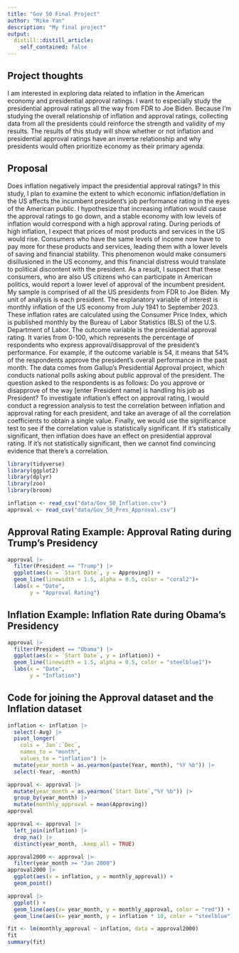 ```yaml
---
title: "Gov 50 Final Project"
author: "Mike Yan"
description: "My final project"
output:
  distill::distill_article:
    self_contained: false
---
```




## Project thoughts

I am interested in exploring data related to inflation in the American economy and presidential approval ratings. I want to especially study the presidential approval ratings all the way from FDR to Joe Biden. Because I'm studying the overall relationship of inflation and approval ratings, collecting data from all the presidents  could reinforce the strength and validity of my results. The results of this study will show whether or not inflation and presidential approval ratings have an inverse relationship and why presidents would often prioritize economy as their primary agenda.

## Proposal

Does inflation negatively impact the presidential approval ratings? In this study, I plan to examine the extent to which economic inflation/deflation in the US affects the incumbent president's job performance rating in the eyes of the American public. I hypothesize that increasing inflation would cause the approval ratings to go down, and a stable economy with low levels of inflation would correspond with a high approval rating. During periods of high inflation, I expect that prices of most products and services in the US would rise. Consumers who have the same levels of income now have to pay more for these products and services, leading them with a lower levels of saving and financial stability. This phenomenon would make consumers disillusioned in the US economy, and this financial distress would translate to political discontent with the president. As a result, I suspect that these consumers, who are also US citizens who can participate in American politics, would report a lower level of approval of the incumbent president. My sample is comprised of all the US presidents from FDR to Joe Biden. My unit of analysis is each president. The explanatory variable of interest is monthly inflation of the US economy from July 1941 to September 2023. These inflation rates are calculated using the Consumer Price Index, which is published monthly by the Bureau of Labor Statistics (BLS) of the U.S. Department of Labor. The outcome variable is the presidential approval rating. It varies from 0-100, which represents the percentage of respondents who express approval/disapproval of the president's performance. For example, if the outcome variable is 54, it means that 54% of the respondents approve the president's overall performance in the past month. The data comes from Gallup's Presidential Approval project, which conducts national polls asking about public approval of the president. The question asked to the respondents is as follows: Do you approve or disapprove of the way [enter President name] is handling his job as President? To investigate inflation's effect on approval rating, I would conduct a regression analysis to test the correlation between inflation and approval rating for each president, and take an average of all the correlation coefficients to obtain a single value. Finally, we would use the significance test to see if the correlation value is statistically significant. If it's statistically significant, then inflation does have an effect on presidential approval rating. If it's not statistically significant, then we cannot find convincing evidence that there's a correlation.

```r
library(tidyverse)
library(ggplot2)
library(dplyr)
library(zoo)
library(broom)
```

```r
inflation <- read_csv("data/Gov_50_Inflation.csv")
approval <- read_csv("data/Gov_50_Pres_Approval.csv")
```
## Approval Rating Example: Approval Rating during Trump's Presidency
```r
approval |>
  filter(President == "Trump") |>
  ggplot(aes(x = `Start Date`, y = Approving)) +
  geom_line(linewidth = 1.5, alpha = 0.5, color = "coral2")+
  labs(x = "Date",
       y = "Approval Rating")
```
## Inflation Example: Inflation Rate during Obama's Presidency
```r
approval |>
  filter(President == "Obama") |>
  ggplot(aes(x = `Start Date`, y = inflation)) +
  geom_line(linewidth = 1.5, alpha = 0.5, color = "steelblue1")+
  labs(x = "Date",
       y = "Inflation")
```


## Code for joining the Approval dataset and the Inflation dataset
```r
inflation <- inflation |>
  select(-Avg) |>
  pivot_longer(
    cols = `Jan`:`Dec`,
    names_to = "month",
    values_to = "inflation") |>
  mutate(year_month = as.yearmon(paste(Year, month), "%Y %b")) |>
  select(-Year, -month)
``` 

```r
approval <- approval |>
  mutate(year_month = as.yearmon(`Start Date`,"%Y %b")) |>
  group_by(year_month) |>
  mutate(monthly_approval = mean(Approving))
approval
```

```r
approval <- approval |>
  left_join(inflation) |>
  drop_na() |>
  distinct(year_month, .keep_all = TRUE)
```
```r
approval2000 <- approval |>
  filter(year_month >= "Jan 2000")
approval2000 |>
  ggplot(aes(x = inflation, y = monthly_approval)) +
  geom_point()
```
```r
approval |>
  ggplot() +
  geom_line(aes(x= year_month, y = monthly_approval, color = "red")) +
  geom_line(aes(x= year_month, y = inflation * 10, color = "steelblue"))
```


```r
fit <- lm(monthly_approval ~ inflation, data = approval2000)
fit
summary(fit)
```

